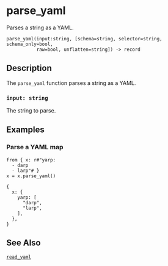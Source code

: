 
# parse_yaml

Parses a string as a YAML.

```tql
parse_yaml(input:string, [schema=string, selector=string, schema_only=bool,
           raw=bool, unflatten=string]) -> record
```

## Description

The `parse_yaml` function parses a string as a YAML.

### `input: string`

The string to parse.

<CommonOptions />

## Examples

### Parse a YAML map

```tql
from { x: r#"yarp:
  - darp
  - larp"# }
x = x.parse_yaml()
```
```tql
{
  x: {
    yarp: [
      "darp",
      "larp",
    ],
  },
}
```

## See Also

[`read_yaml`](../operators/read_yaml.mdx)
